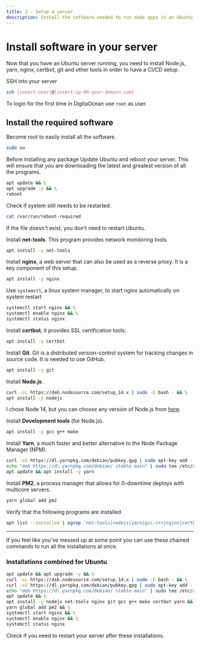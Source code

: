 ```yaml
---
title: 2 - Setup a server
description: Install the software needed to run node apps in an Ubuntu server.
---
```


# Install software in your server

Now that you have an Ubuntu server running, you need to install Node.js, yarn, nginx, certbot, git and other tools in order to have a CI/CD setup.

SSH into your server

```sh
ssh [insert-user]@[insert-ip-OR-your-domain.com]
```

To login for the first time in DigitaOcean use `root` as user.

## Install the required software

Become root to easily install all the software.

```sh
sudo su
```

Before installing any package Update Ubuntu and reboot your server. This will ensure that you are downloading the latest and greatest version of all the programs.

```sh
apt update && \
apt upgrade -y && \
reboot
```

Check if system still needs to be restarted.

```sh
cat /var/run/reboot-required
```

If the file doesn't exist, you don't need to restart Ubuntu.

Install **net-tools**. This program provides network monitoring tools.

```sh
apt install -y net-tools
```

Install **nginx**, a web server that can also be used as a reverse proxy. It is a key component of this setup.

```sh
apt install -y nginx
```

Use `systemctl`, a linux system manager, to start nginx automatically on system restart

```sh
systemctl start nginx && \
systemctl enable nginx && \
systemctl status nginx
```

Install **certbot**, it provides SSL certification tools.

```sh
apt install -y certbot
```

Install **Git**. Git is a distributed version-control system for tracking changes in source code. It is needed to use GitHub.

```sh
apt install -y git
```

Install **Node.js**.

```sh
curl -sL https://deb.nodesource.com/setup_14.x | sudo -E bash - && \
apt install -y nodejs
```

I chose Node 14, but you can choose any version of Node.js from [here](https://github.com/nodesource/distributions/blob/master/README.md).

Install **Development tools** (for Node.js).

```sh
apt install -y gcc g++ make
```

Install **Yarn**, a much faster and better alternative to the Node Package Manager (NPM).

```sh
curl -sS https://dl.yarnpkg.com/debian/pubkey.gpg | sudo apt-key add - && \
echo "deb https://dl.yarnpkg.com/debian/ stable main" | sudo tee /etc/apt/sources.list.d/yarn.list && \
apt update && apt install -y yarn
```

Install **PM2**, a process manager that allows for 0-downtime deploys with multicore servers.

```sh
yarn global add pm2
```

Verify that the following programs are installed

```sh
apt list --installed | egrep 'net-tools|nodejs|yarn|gcc-c++|nginx|certbot|git'
```

---

If you feel like you've messed up at some point you can use these chained commands to run all the installations at once.

### Installations combined for Ubuntu

```sh
apt update && apt upgrade -y && \
curl -sL https://deb.nodesource.com/setup_14.x | sudo -E bash - && \
curl -sS https://dl.yarnpkg.com/debian/pubkey.gpg | sudo apt-key add - && \
echo "deb https://dl.yarnpkg.com/debian/ stable main" | sudo tee /etc/apt/sources.list.d/yarn.list && \
apt update && \
apt install -y nodejs net-tools nginx git gcc g++ make certbot yarn && \
yarn global add pm2 && \
systemctl start nginx && \
systemctl enable nginx && \
systemctl status nginx
```

Check if you need to restart your server after these installations.
